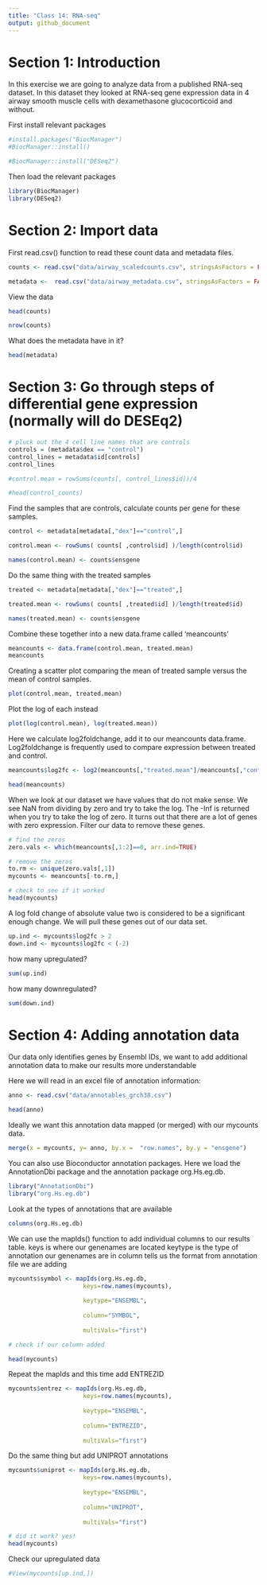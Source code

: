 ```yaml
---
title: "Class 14: RNA-seq"
output: github_document
---
```


# Section 1: Introduction

In this exercise we are going to analyze data from a published RNA-seq dataset. In this dataset they looked at RNA-seq gene expression data in 4 airway smooth muscle cells with dexamethasone glucocorticoid and without. 
 
First install relevant packages 

```r

#install.packages("BiocManager")
#BiocManager::install()

#BiocManager::install("DESeq2")

```

Then load the relevant packages 

```r

library(BiocManager)
library(DESeq2)

```

 
# Section 2: Import data

First read.csv() function to read these count data and metadata files.

```r


counts <- read.csv("data/airway_scaledcounts.csv", stringsAsFactors = FALSE)

metadata <-  read.csv("data/airway_metadata.csv", stringsAsFactors = FALSE)

```

View the data 

```r

head(counts)

nrow(counts)


```

What does the metadata have in it?
```r

head(metadata)

```

# Section 3: Go through steps of differential gene expression (normally will do DESEq2)
```r

# pluck out the 4 cell line names that are controls
controls = (metadata$dex == "control")
control_lines = metadata$id[controls]
control_lines

#control.mean = rowSums(counts[, control_lines$id])/4

#head(control_counts)
```

Find the samples that are controls, calculate counts per gene for these samples. 

```r

control <- metadata[metadata[,"dex"]=="control",]

control.mean <- rowSums( counts[ ,control$id] )/length(control$id)

names(control.mean) <- counts$ensgene

```

Do the same thing with the treated samples 
```r

treated <- metadata[metadata[,"dex"]=="treated",]

treated.mean <- rowSums( counts[ ,treated$id] )/length(treated$id)

names(treated.mean) <- counts$ensgene


```


Combine these together into a new data.frame called 'meancounts'

```r

meancounts <- data.frame(control.mean, treated.mean)
meancounts

```

Creating a scatter plot comparing the mean of treated sample versus the mean of control samples. 

```r

plot(control.mean, treated.mean)

```

Plot the log of each instead
```r

plot(log(control.mean), log(treated.mean))

```


Here we calculate log2foldchange, add it to our meancounts data.frame. Log2foldchange is frequently used to compare expression between treated and control.

```r

meancounts$log2fc <- log2(meancounts[,"treated.mean"]/meancounts[,"control.mean"])

head(meancounts)

```

When we look at our dataset we have values that do not make sense. We see NaN from dividing by zero and try to take the log. The -Inf is returned when you try to take the log of zero. It turns out that there are a lot of genes with zero expression. Filter our data to remove these genes. 

```r

# find the zeros
zero.vals <- which(meancounts[,1:2]==0, arr.ind=TRUE)

# remove the zeros
to.rm <- unique(zero.vals[,1])
mycounts <- meancounts[-to.rm,]

# check to see if it worked
head(mycounts)

```

A log fold change of absolute value two is considered to be a significant enough change. We will pull these genes out of our data set. 

```r

up.ind <- mycounts$log2fc > 2
down.ind <- mycounts$log2fc < (-2)

```

how many upregulated?
```r

sum(up.ind)

```

how many downregulated?
```r

sum(down.ind)

```

# Section 4: Adding annotation data 

Our data only identifies genes by Ensembl IDs, we want to add additional annotation data to make our results more understandable 

Here we will read in an excel file of annotation information:

```r

anno <- read.csv("data/annotables_grch38.csv")

head(anno)

```

Ideally we want this annotation data mapped (or merged) with our mycounts data. 
```r

merge(x = mycounts, y= anno, by.x =  "row.names", by.y = "ensgene")

```

You can also use Bioconductor annotation packages. Here we load the AnnotationDbi package and the annotation package org.Hs.eg.db.

```r

library("AnnotationDbi")
library("org.Hs.eg.db")

```

Look at the types of annotations that are available
```r

columns(org.Hs.eg.db)

```

We can use the mapIds() function to add individual columns to our results table. 
keys is  where our genenames are located 
keytype is the type of annotation our genenames are in
column tells us the format from annotation file we are adding

```r

mycounts$symbol <- mapIds(org.Hs.eg.db,
                     keys=row.names(mycounts), 
      
                     keytype="ENSEMBL",        
                     
                     column="SYMBOL",          
                    
                     multiVals="first")

```

```r

# check if our column added 

head(mycounts)

```

Repeat the mapIds and this time add ENTREZID
```r

mycounts$entrez <- mapIds(org.Hs.eg.db,
                     keys=row.names(mycounts), 
                     
                     keytype="ENSEMBL",        
                     
                     column="ENTREZID",   
                     
                     multiVals="first")

```

Do the same thing but add UNIPROT annotations
```r

mycounts$uniprot <- mapIds(org.Hs.eg.db,
                     keys=row.names(mycounts), 
                     
                     keytype="ENSEMBL",     
                     
                     column="UNIPROT",     
                     
                     multiVals="first")

```

```r

# did it work? yes! 
head(mycounts)

```

Check our upregulated data
```r

#View(mycounts[up.ind,])

```






